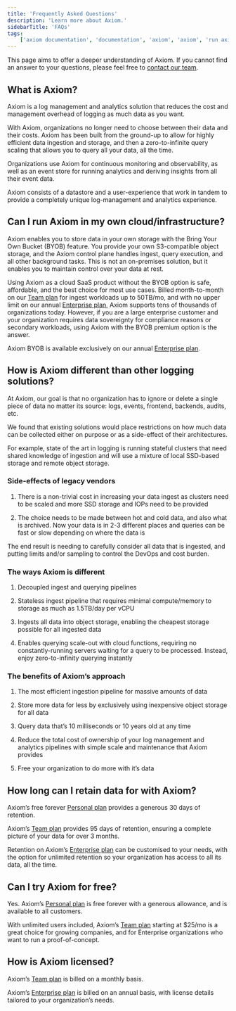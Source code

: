 ```yaml
---
title: 'Frequently Asked Questions'
description: 'Learn more about Axiom.'
sidebarTitle: 'FAQs'
tags:
    ['axiom documentation', 'documentation', 'axiom', 'axiom', 'run axiom', 'retain data', 'faq', 'frwquently asked questions']
---
```


This page aims to offer a deeper understanding of Axiom. If you cannot find an answer to your questions, please feel free to  [contact our team](mailto:support@axiom.co).

## What is Axiom?

Axiom is a log management and analytics solution that reduces the cost and management overhead of logging as much data as you want.

With Axiom, organizations no longer need to choose between their data and their costs. Axiom has been built from the ground-up to allow for highly efficient data ingestion and storage, and then a zero-to-infinite query scaling that allows you to query all your data, all the time.

Organizations use Axiom for continuous monitoring and observability, as well as an event store for running analytics and deriving insights from all their event data.

Axiom consists of a datastore and a user-experience that work in tandem to provide a completely unique log-management and analytics experience.

## Can I run Axiom in my own cloud/infrastructure?

Axiom enables you to store data in your own storage with the Bring Your Own Bucket (BYOB) feature. You provide your own S3-compatible object storage, and the Axiom control plane handles ingest, query execution, and all other background tasks. This is not an on-premises solution, but it enables you to maintain control over your data at rest.

Using Axiom as a cloud SaaS product without the BYOB option is safe, affordable, and the best choice for most use cases. Billed month-to-month on our [Team plan](https://axiom.co/pricing) for ingest workloads up to 50TB/mo, and with no upper limit on our annual [Enterprise plan](https://axiom.co/pricing), Axiom supports tens of thousands of organizations today. However, if you are a large enterprise customer and your organization requires data sovereignty for compliance reasons or secondary workloads, using Axiom with the BYOB premium option is the answer.

Axiom BYOB is available exclusively on our annual [Enterprise plan](https://axiom.co/pricing).

## How is Axiom different than other logging solutions?

At Axiom, our goal is that no organization has to ignore or delete a single piece of data no matter its source: logs, events, frontend, backends, audits, etc.

We found that existing solutions would place restrictions on how much data can be collected either on purpose or as a side-effect of their architectures.

For example, state of the art in logging is running stateful clusters that need shared knowledge of ingestion and will use a mixture of local SSD-based storage and remote object storage.

### Side-effects of legacy vendors

1. There is a non-trivial cost in increasing your data ingest as clusters need to be scaled and more SSD storage and IOPs need to be provided

2. The choice needs to be made between hot and cold data, and also what is archived. Now your data is in 2-3 different places and queries can be fast or slow depending on where the data is

The end result is needing to carefully consider all data that is ingested, and putting limits and/or sampling to control the DevOps and cost burden.

### The ways Axiom is different

1. Decoupled ingest and querying pipelines

2. Stateless ingest pipeline that requires minimal compute/memory to storage as much as 1.5TB/day per vCPU

3. Ingests all data into object storage, enabling the cheapest storage possible for all ingested data

4. Enables querying scale-out with cloud functions, requiring no constantly-running servers waiting for a query to be processed. Instead, enjoy zero-to-infinity querying instantly

### The benefits of Axiom’s approach

1. The most efficient ingestion pipeline for massive amounts of data

2. Store more data for less by exclusively using inexpensive object storage for all data

3. Query data that’s 10 milliseconds or 10 years old at any time

4. Reduce the total cost of ownership of your log management and analytics pipelines with simple scale and maintenance that Axiom provides

5. Free your organization to do more with it’s data

## How long can I retain data for with Axiom?

Axiom’s free forever [Personal plan](https://axiom.co/pricing) provides a generous 30 days of retention.

Axiom’s [Team plan](https://axiom.co/pricing) provides 95 days of retention, ensuring a complete picture of your data for over 3 months.

Retention on Axiom’s [Enterprise plan](https://axiom.co/pricing) can be customised to your needs, with the option for unlimited retention so your organization has access to all its data, all the time.

## Can I try Axiom for free?

Yes. Axiom’s [Personal plan](https://axiom.co/pricing) is free forever with a generous allowance, and is available to all customers.

With unlimited users included, Axiom’s [Team plan](https://axiom.co/pricing) starting at $25/mo is a great choice for growing companies, and for Enterprise organizations who want to run a proof-of-concept.

## How is Axiom licensed?

Axiom’s [Team plan](https://axiom.co/pricing) is billed on a monthly basis.

Axiom’s [Enterprise plan](https://axiom.co/pricing) is billed on an annual basis, with license details tailored to your organization’s needs.